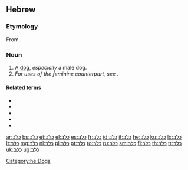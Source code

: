 ==Hebrew==

===Etymology===
From {{etyl|sem-pro|he}} {{recons|kalb-|lang=sem-pro}}.

===Noun===
{{he-noun|g=m|tr=kélev|wv=כֶּלֶב|f=כלבה|fwv=כַּלְבָּה|pl=כלבים|plwv=כְּלָבִים|cons=כלב|conswv=כֶּלֶב־}}

# A [[dog]], ''especially'' a male dog.
# ''For uses of the feminine counterpart, see'' '''{{Hebr|[[כלבה|כַּלְבָּה]]}}'''.

====Related terms====
* {{l|he|כלב ים|כֶּלֶב־יָם|sc=Hebr|tr=kélev-yam}}
* {{l|he|כלב נהר|כֶּלֶב־נָהָר|sc=Hebr|tr=kélev-náhar}}
* {{l|he|כלבלב|כְּלַבְלָב|sc=Hebr|tr=k'lavláv}}
* {{l|he|כלבן|כַּלְבָן|sc=Hebr|tr=kalbán}}
* {{l|he|כלבת|כַּלֶּבֶת|sc=Hebr|tr=kalévet}}

[[Category:he:Dogs]]

[[ar:כלב]]
[[bs:כלב]]
[[et:כלב]]
[[el:כלב]]
[[es:כלב]]
[[fr:כלב]]
[[id:כלב]]
[[it:כלב]]
[[he:כלב]]
[[ku:כלב]]
[[lo:כלב]]
[[lt:כלב]]
[[mg:כלב]]
[[nl:כלב]]
[[pl:כלב]]
[[pt:כלב]]
[[ro:כלב]]
[[ru:כלב]]
[[sm:כלב]]
[[fi:כלב]]
[[th:כלב]]
[[tr:כלב]]
[[uk:כלב]]
[[ug:כלב]]